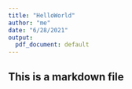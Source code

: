---
title: "HelloWorld"
author: "me"
date: "6/28/2021"
output:
  pdf_document: default
---

## This is a markdown file
